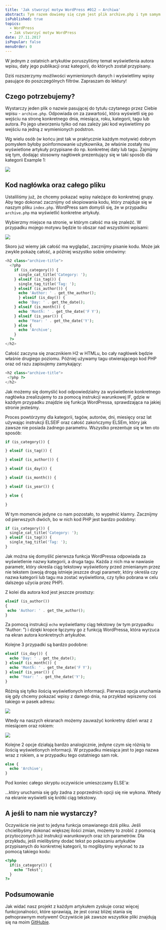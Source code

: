 ```yaml
---
title: 'Jak stworzyć motyw WordPress #012 – Archiwa'
abstract: Tym razem dowiemy się czym jest plik archive.php i tym samym nauczymy się zarządzać wyświetlaniem wpisów dla konkretnych kategorii, dat, tagów oraz autorów.
isPublished: true
topics:
  - WordPress
  - Jak stworzyć motyw WordPress
date: 27.11.2017
isPopular: false
menuOrder: 0
---
```


W jednym z ostatnich artykułów poruszyliśmy temat wyświetlenia autora wpisu, daty jego publikacji oraz kategorii, do których został przypisany.

Dziś rozszerzymy możliwości wymienionych danych i wyświetlimy wpisy pasujące do poszczególnych filtrów. Zapraszam do lektury!

## Czego potrzebujemy?

Wystarczy jeden plik o nazwie pasującej do tytułu czytanego przez Ciebie wpisu - `archive.php`. Odpowiada on za zawartość, która wyświetli się po wejściu na stronę konkretnego dnia, miesiąca, roku, kategorii, tagu lub autora. Po jego utworzeniu tylko od nas zależy jaki kod wyświetlimy po wejściu na jedną z wymienionych podstron.

Wg wielu osób (w końcu jest tak w praktycznie każdym motywie) dobrym pomysłem byłoby poinformowanie użytkownika, że właśnie zostały mu wyświetlone artykuły przypisane do np. konkretnej daty lub tagu. Zajmijmy się tym, dodając stosowny nagłówek prezentujący się w taki sposób dla kategorii Example 1:

![](./naglowek.jpg)

## Kod nagłówka oraz całego pliku

Ustaliliśmy już, że chcemy pokazać wpisy należące do konkretnej grupy. Aby tego dokonać zacznijmy od skopiowania kodu, który znajduje się w naszym pliku `index.php`. WordPress sam domyśli się, że w przypadku `archive.php` ma wyświetlić konkretne artykuły.

Wybierzmy miejsce na stronie, w którym całość ma się znaleźć. W przypadku mojego motywu będzie to obszar nad wszystkimi wpisami:

![](./obszar.jpg)

Skoro już wiemy jak całość ma wyglądać, zacznijmy pisanie kodu. Może jak zwykle pokażę całość, a później wszystko sobie omówimy:

```php
<h2 class="archive-title">
  <?php
    if (is_category()) {
      single_cat_title('Category: ');
    } elseif (is_tag()) {
      single_tag_title('Tag: ');
    } elseif (is_author()) {
      echo 'Author: ' . get_the_author();
      } elseif (is_day()) {
      echo 'Day: ' . get_the_date();
    } elseif (is_month()) {
      echo 'Month: ' . get_the_date('F Y');
    } elseif (is_year()) {
      echo 'Year: ' . get_the_date('Y');
    } else {
      echo 'Archive';
    }
  ?>
</h2>
```

Całość zaczyna się znacznikiem H2 w HTMLu, bo cały nagłówek będzie właśnie drugiego poziomu. Później używamy tagu otwierającego kod PHP oraz od razu zapisujemy zamykający:

```php
<h2 class="archive-title">
 <?php ?>
</h2>
```

Jak możemy się domyślić kod odpowiedzialny za wyświetlenie konkretnego nagłówka zrealizujemy to za pomocą instrukcji warunkowej IF, gdzie w każdym przypadku znajdzie się funkcja WordPressa, sprawdzająca na jakiej stronie jesteśmy.

Proces powtórzymy dla kategorii, tagów, autorów, dni, miesięcy oraz lat używając instrukcji ELSEIF oraz całość zakończymy ELSEm, który jak zawsze nie posiada żadnego parametru. Wszystko prezentuje się w ten oto sposób:

```php
if (is_category()) {

} elseif (is_tag()) {

} elseif (is_author()) {

} elseif (is_day()) {

} elseif (is_month()) {

} elseif (is_year()) {

} else {

}
```

W tym momencie jedyne co nam pozostało, to wypełnić klamry. Zacznijmy od pierwszych dwóch, bo w nich kod PHP jest bardzo podobny:

```php
if (is_category()) {
  single_cat_title('Category: ');
} elseif (is_tag()) {
  single_tag_title('Tag: ');
}
```

Jak można się domyślić pierwsza funkcja WordPressa odpowiada za wyświetlenie nazwy kategorii, a druga tagu. Każda z nich ma w nawiasie parametr, który określa ciąg tekstowy wyświetlony przed zmienianym przez nie tekstem (swoją drogą istnieje jeszcze drugi parametr, który określa czy nazwa kategorii lub tagu ma zostać wyświetlona, czy tylko pobrana w celu dalszego użycia przez PHP).

Z kolei dla autora kod jest jeszcze prostszy:

```php
elseif (is_author())
{
 echo 'Author: ' . get_the_author();
}
```

Za pomocą instrukcji `echo` wyświetlamy ciąg tekstowy (w tym przypadku “Author: ”) i dzięki kropce łączymy go z funkcją WordPressa, która wyrzuca na ekran autora konkretnych artykułów.

Kolejne 3 przypadki są bardzo podobne:

```php
elseif (is_day()) {
  echo 'Day: ' . get_the_date();
} elseif (is_month()) {
  echo 'Month: ' . get_the_date('F Y');
} elseif (is_year()) {
  echo 'Year: ' . get_the_date('Y');
}
```

Różnią się tylko ilością wyświetlonych informacji. Pierwsza opcja uruchamia się gdy chcemy pokazać wpisy z danego dnia, na przykład wpiszemy coś takiego w pasek adresu:

![](./url.jpg)

Wtedy na naszych ekranach możemy zauważyć konkretny dzień wraz z miesiącem oraz rokiem:

![](./naglowek-i-dzien.jpg)

Kolejne 2 opcje działają bardzo analogicznie, jedyne czym się różnią to ilością wyświetlonych informacji. W przypadku miesiąca jest to jego nazwa wraz z rokiem, a w przypadku tego ostatniego sam rok.

```php
else {
  echo 'Archive';
}
```

Pod koniec całego skryptu oczywiście umieszczamy ELSE\'a:

...który uruchamia się gdy żadna z poprzednich opcji się nie wykona. Wtedy na ekranie wyświetli się krótki ciąg tekstowy.

## A jeśli to nam nie wystarczy?

Oczywiście nie jest to jedyna funkcja omawianego dziś pliku. Jeśli chcielibyśmy dokonać większej ilości zmian, możemy to zrobić z pomocą przytoczonych już instrukcji warunkowych oraz ich parametrów. Dla przykładu, jeśli mielibyśmy dodać tekst po pokazaniu artykułów przypisanych do konkretnej kategorii, to moglibyśmy wykonać to za pomocą takiego kodu:

```php
<?php
  if(is_category()) {
    echo ‘Tekst’;
  }
?>
```

## Podsumowanie

Jak widać nasz projekt z każdym artykułem zyskuje coraz więcej funkcjonalności, które sprawiają, że jest coraz bliżej stania się pełnoprawnym motywem! Oczywiście jak zawsze wszystkie pliki znajdują się na moim [GitHubie](https://github.com/robert-orlinski/modern-blog).
